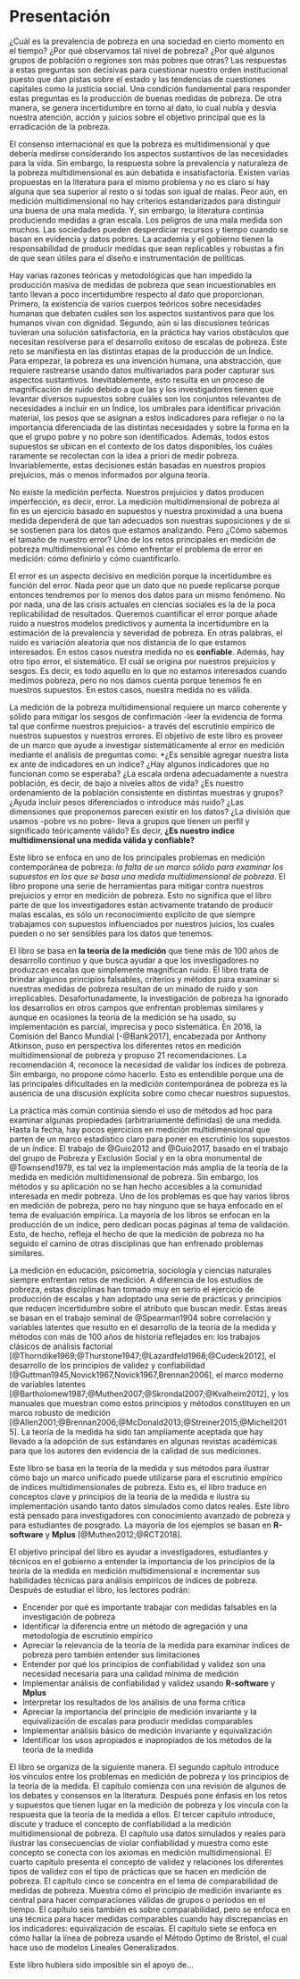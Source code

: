 # Presentación {-}

¿Cuál es la prevalencia de pobreza en una sociedad en cierto momento en el tiempo? ¿Por qué observamos tal nivel de pobreza? ¿Por qué algunos grupos de población o regiones son más pobres que otras? Las respuestas a estas preguntas son decisivas para cuestionar nuestro orden institucional puesto que dan pistas sobre el estado y las tendencias de cuestiones capitales como la justicia social. Una condición fundamental para responder estas preguntas es la producción de buenas medidas de pobreza. De otra manera, se genera incertidumbre en torno al dato, lo cual nubla y desvía nuestra atención, acción y juicios sobre el objetivo principal que es la erradicación de la pobreza. 

El consenso internacional es que la pobreza es multidimensional y que debería medirse considerando los aspectos sustantivos de las necesidades para la vida. Sin embargo, la respuesta sobre la prevalencia y naturaleza de la pobreza multidimensional es aún debatida e insatisfactoria. Existen varias propuestas en la literatura para el mismo problema y no es claro si hay alguna que sea superior al resto o si todas son igual de malas. Peor aún, en medición multidimensional no hay criterios estandarizados para distinguir una buena de una mala medida. Y, sin embargo, la literatura continúa produciendo medidas a gran escala. Los peligros de una mala medida son muchos. Las sociedades pueden desperdiciar recursos y tiempo cuando se basan en evidencia y datos pobres. La academia y el gobierno tienen la responsabilidad de producir medidas que sean replicables y robustas a fin de que sean útiles para el diseño e instrumentación de políticas. 

Hay varias razones teóricas y metodológicas que han impedido la producción masiva de medidas de pobreza que sean incuestionables en tanto llevan a poco incertidumbre respecto al dato que proporcionan. Primero, la existencia de varios cuerpos teóricos sobre necesidades humanas que debaten cuáles son los aspectos sustantivos para que los humanos vivan con dignidad. Segundo, aún si las discusiones teóricas tuvieran una solución satisfactoria, en la práctica hay varios obstáculos que necesitan resolverse para el desarrollo exitoso de escalas de pobreza. Este reto se manifiesta en las distintas etapas de la producción de un Índice. Para empezar, la pobreza es una invención humana, una abstracción, que requiere rastrearse usando datos multivariados para poder capturar sus aspectos sustantivos. Inevitablemente, esto resulta en un proceso de magnificación de ruido debido a que las y los investigadores tienen que levantar diversos supuestos sobre cuáles son los conjuntos relevantes de necesidades a incluir en un Índice, los umbrales para identificar privación material, los pesos que se asignan a estos indicadores para reflejar o no la importancia diferenciada de las distintas necesidades y sobre la forma en la que el grupo pobre y no pobre son identificados. Además, todos estos supuestos se ubican en el contexto de los datos disponibles, los cuáles raramente se recolectan con la idea a priori de medir pobreza. Invariablemente, estas decisiones están basadas en nuestros propios prejuicios, más o menos informados por alguna teoría. 

No existe la medición perfecta. Nuestros prejuicios y datos producen imperfección, es decir, error. La medición multidimensional de pobreza al fin es un ejercicio basado en supuestos y nuestra proximidad a una buena medida dependerá de que tan adecuados son nuestras suposiciones y de si se sostienen para los datos que estamos analizando. Pero ¿Cómo sabemos el tamaño de nuestro error? Uno de los retos principales en medición de pobreza multidimensional es cómo enfrentar el problema de error en medición: cómo definirlo y cómo cuantificarlo. 

El error es un aspecto decisivo en medición porque la incertidumbre es función del error. Nada peor que un dato que no puede replicarse porque entonces tendremos por lo menos dos datos para un mismo fenómeno. No por nada, una de las crisis actuales en ciencias sociales es la de la poca replicabilidad de resultados. Queremos cuantificar el error porque añade ruido a nuestros modelos predictivos y aumenta la incertidumbre en la estimación de la prevalencia y severidad de pobreza. En otras palabras, el ruido es variación aleatoria que nos distancia de lo que estamos interesados. En estos casos nuestra medida no es **confiable**. Además, hay otro tipo error, el sistemático. El cuál se origina por nuestros prejuicios y sesgos. Es decir, es todo aquello en lo que no estamos interesados cuando medimos pobreza, pero no nos damos cuenta porque tenemos fe en nuestros supuestos. En estos casos, nuestra medida no es válida. 

La medición de la pobreza multidimensional requiere un marco coherente y sólido para mitigar los sesgos de confirmación -leer la evidencia de forma tal que confirme nuestros prejuicios- a través del escrutinio empírico de nuestros supuestos y nuestros errores. El objetivo de este libro es proveer de un marco que ayude a investigar sistemáticamente al error en medición mediante el análisis de preguntas como: *¿Es sensible agregar nuestra lista ex ante de indicadores en un índice? ¿Hay algunos indicadores que no funcionan como se esperaba? ¿La escala ordena adecuadamente a nuestra población, es decir, de bajo a niveles altos de vida? ¿Es nuestro ordenamiento de la población consistente en distintas muestras y grupos? ¿Ayuda incluir pesos diferenciados o introduce más ruido? ¿Las dimensiones que proponemos parecen existir en los datos? ¿La división que usamos -pobre vs no pobre- lleva a grupos que tienen un perfil y significado teóricamente válido? Es decir, **¿Es nuestro índice multidimensional una medida válida y confiable?**

Este libro se enfoca en uno de los principales problemas en medición contemporánea de pobreza: *la falta de un marco sólido para examinar los supuestos en los que se basa una medida multidimensional de pobreza*. El libro propone una serie de herramientas para mitigar contra nuestros prejuicios y error en medición de pobreza. Esto no significa que el libro parte de que los investigadores están activamente tratando de producir malas escalas, es sólo un reconocimiento explícito de que siempre trabajamos con supuestos influenciados por nuestros juicios, los cuales pueden o no ser sensibles para los datos que tenemos. 

El libro se basa en **la teoría de la medición** que tiene más de 100 años de desarrollo continuo y que busca ayudar a que los investigadores no produzcan escalas que simplemente magnifican ruido. El libro trata de brindar algunos principios falsables, criterios y métodos para examinar si nuestras medidas de pobreza resultan de un minado de ruido y son irreplicables. Desafortunadamente, la investigación de pobreza ha ignorado los desarrollos en otros campos que enfrentan problemas similares y aunque en ocasiones la teoría de la medición se ha usado, su implementación es parcial, imprecisa y poco sistemática. En 2016, la Comisión del Banco Mundial [-@Bank2017], encabezada por Anthony Atkinson, puso en perspectiva los diferentes retos en medición multidimensional de pobreza y propuso 21 recomendaciones. La recomendación 4, reconoce la necesidad de validar los índices de pobreza. Sin embargo, no propone cómo hacerlo. Esto es entendible porque una de las principales dificultades en la medición contemporánea de pobreza es la ausencia de una discusión explícita sobre como checar nuestros supuestos. 

La práctica más común continúa siendo el uso de métodos ad hoc para examinar algunas propiedades (arbitrariamente definidas)
de una medida. Hasta la fecha, hay pocos ejercicios en medición multidimensional que parten de un marco estadístico claro para poner en escrutinio los supuestos de un índice. El trabajo de @Guio2012 and @Guio2017, basado en el trabajo del grupo de Pobreza y Exclusión Social y en la obra monumental de @Townsend1979, es tal vez la implementación más amplia de la teoría de la medida en medición multidimensional de pobreza. Sin embargo, los métodos y su aplicación no se han hecho accesibles a la comunidad interesada en medir pobreza. Uno de los problemas es que hay varios libros en medición de pobreza, pero no hay ninguno que se haya enfocado en el tema de evaluación empírica. La mayoría de los libros se enfocan en la producción de un índice, pero dedican pocas páginas al tema de validación. Esto, de hecho, refleja el hecho de que la medición de pobreza no ha seguido el camino de otras disciplinas que han enfrenado problemas similares. 

La medición en educación, psicometría, sociología y ciencias naturales siempre enfrentan retos de medición. A diferencia de los estudios de pobreza, estas disciplinas han tomado muy en serio el ejercicio de producción de escalas y han adoptado una serie de prácticas y principios que reducen incertidumbre sobre el atributo que buscan medir. Estas áreas se basan en el trabajo seminal de @Spearman1904 sobre correlación y variables latentes que resulto en el desarrollo de la teoría de la medida y métodos con más de 100 años de historia reflejados en: los trabajos clásicos de análisis factorial [@Thorndike1969;@Thurstone1947;@Lazardfeld1968;@Cudeck2012], el desarrollo de los principios de validez y confiabilidad [@Guttman1945,Novick1967,Novick1967,Brennan2006], el marco moderno de variables latentes [@Bartholomew1987;@Muthen2007;@Skrondal2007;@Kvalheim2012], y los manuales que muestran como estos principios y métodos constituyen en un marco robusto de medición [@Allen2001;@Brennan2006;@McDonald2013;@Streiner2015;@Michell2015]. La teoría de la medida ha sido tan ampliamente aceptada que hay llevado a la adopción de sus estándares en algunas revistas académicas para que los autores den evidencia de la calidad de sus mediciones. 

Este libro se basa en la teoría de la medida y sus métodos para ilustrar cómo bajo un marco unificado puede utilizarse para el escrutinio empírico de índices multidimensionales de pobreza. Esto es, el libro traduce en conceptos clave y principios de la teoría de la medida e ilustra su implementación usando tanto datos simulados como datos reales. Este libro está pensado para investigadores con conocimiento avanzado de pobreza y para estudiantes de posgrado. La mayoría de los ejemplos se basan en **R-software** y **Mplus** [@Muthen2012;@RCT2018]. 

El objetivo principal del libro es ayudar a investigadores, estudiantes y técnicos en el gobierno a entender la importancia de los principios de la teoría de la medida en medición multidimensional e incrementar sus habilidades técnicas para análisis empíricos de índices de pobreza. Después de estudiar el libro, los lectores podrán: 

* Encender por qué es importante trabajar con medidas falsables en la investigación de pobreza
* Identificar la diferencia entre un método de agregación y una metodología de escrutinio empírico
* Apreciar la relevancia de la teoría de la medida para examinar índices de pobreza pero también entender sus limitaciones
* Entender por qué los principios de confiabilidad y validez son una necesidad necesaria para una calidad mínima de medición
* Implementar análisis de confiabilidad y validez usando **R-software** y **Mplus**
* Interpretar los resultados de los análisis de una forma crítica
* Apreciar la importancia del principio de medición invariante y la equivalización de escalas para producir medidas comparables
* Implementar análisis básico de medición invariante y equivalización 
* Identificar los usos apropiados e inapropiados de los métodos de la teoría de la medida

El libro se organiza de la siguiente manera. El segundo capítulo introduce los vínculos entre los problemas en medición de pobreza y los principios de la teoría de la medida. El capítulo comienza con una revisión de algunos de los debates y consensos en la literatura. Después pone énfasis en los retos y supuestos que tienen lugar en la medición de pobreza y los vincula con la respuesta que la teoría de la medida a ellos. El tercer capítulo introduce, discute y traduce el concepto de confiabilidad a la medición multidimensional de pobreza. El capítulo usa datos simulados y reales para ilustrar las consecuencias de violar confiabilidad y muestra como este concepto se conecta con los axiomas en medición multidimensional. El cuarto capítulo presenta el concepto de validez y relaciones los diferentes tipos de validez con el tipo de prácticas que se hacen en medición de pobreza. El capítulo cinco se concentra en el tema de comparabilidad de medidas de pobreza. Muestra cómo el principio de medición invariante es central para hacer comparaciones válidas de grupos o periodos en el tiempo. El capítulo seis también es sobre comparabilidad, pero se enfoca en una técnica para hacer medidas comparables cuando hay discrepancias en los indicadores: equivalización de escalas. El capítulo siete se enfoca en cómo hallar la línea de pobreza usando el Método Óptimo de Bristol, el cual hace uso de modelos Lineales Generalizados. 


Este libro hubiera sido imposible sin el apoyo de...
